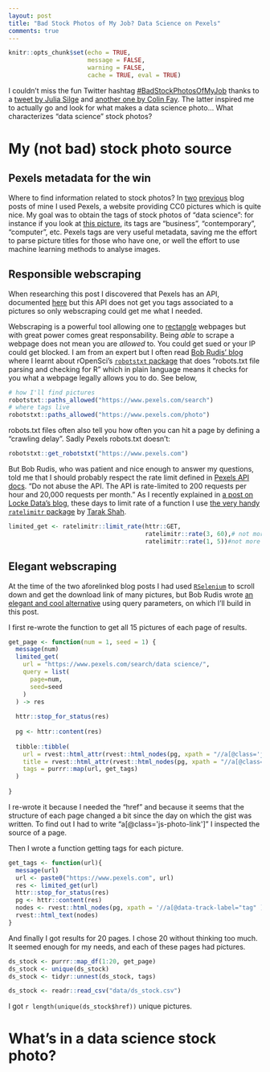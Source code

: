 ```yaml
---
layout: post
title: "Bad Stock Photos of My Job? Data Science on Pexels"
comments: true
---
```

```r
knitr::opts_chunk$set(echo = TRUE,
                      message = FALSE,
                      warning = FALSE, 
                      cache = TRUE, eval = TRUE) 
```

I couldn't miss the fun Twitter hashtag [#BadStockPhotosOfMyJob](https://twitter.com/hashtag/BadStockPhotosOfMyJob?src=hash) thanks to a [tweet by Julia Silge](https://twitter.com/juliasilge/status/992952211201130497)  and [another one by Colin Fay](https://twitter.com/_ColinFay/status/993055416266436608). The latter inspired me to actually go and look for what makes a data science photo... What characterizes "data science" stock photos?

<!--more-->

# My (not bad) stock photo source

## Pexels metadata for the win

Where to find information related to stock photos? In [two](http://www.masalmon.eu/2018/01/04/bubblegumpuppies/) [previous](http://www.masalmon.eu/2018/01/07/rainbowing/) blog posts of mine I used Pexels, a website providing CC0 pictures which is quite nice. My goal was to obtain the tags of stock photos of "data science": for instance if you look at [this picture](https://www.pexels.com/photo/black-laptop-beside-black-computer-mouse-inside-room-669996/), its tags are "business", "contemporary", "computer", etc. Pexels tags are very useful metadata, saving me the effort to parse picture titles for those who have one, or well the effort to use machine learning methods to analyse images.

## Responsible webscraping

When researching this post I discovered that Pexels has an API, documented [here](https://www.pexels.com/api/documentation/) but this API does not get you tags associated to a pictures so only webscraping could get me what I needed.

Webscraping is a powerful tool allowing one to [rectangle](https://speakerdeck.com/jennybc/data-rectangling) webpages but with great power comes great responsability. Being _able_ to scrape a webpage does not mean you are _allowed_ to. You could get sued or your IP could get blocked. I am from an expert but I often read [Bob Rudis' blog](https://rud.is/b/) where I learnt about rOpenSci's [`robotstxt` package](https://github.com/ropenscilabs/robotstxt) that does "robots.txt file parsing and checking for R" which in plain language means it checks for you what a webpage legally allows you to do. See below, 

```r
# how I'll find pictures
robotstxt::paths_allowed("https://www.pexels.com/search")
# where tags live
robotstxt::paths_allowed("https://www.pexels.com/photo")
```

robots.txt files often also tell you how often you can hit a page by defining a "crawling delay". Sadly Pexels robots.txt doesn't:

```r
robotstxt::get_robotstxt("https://www.pexels.com")
```

But Bob Rudis, who was patient and nice enough to answer my questions, told me that I should probably respect the rate limit defined in [Pexels API docs](https://www.pexels.com/api/documentation/). "Do not abuse the API. The API is rate-limited to 200 requests per hour and 20,000 requests per month." As I recently explained in [a post on Locke Data's blog](https://itsalocke.com/blog/some-web-api-package-development-lessons-from-hibpwned/), these days to limit rate of a function I use [the very handy `ratelimitr` package](https://github.com/tarakc02/ratelimitr) by [Tarak Shah](https://tarakc02.github.io/).


```r
limited_get <- ratelimitr::limit_rate(httr::GET,
                                      ratelimitr::rate(3, 60),# not more than 200 times ah hour
                                      ratelimitr::rate(1, 5))#not more than 1 time every 5 seconds
```

## Elegant webscraping

At the time of the two aforelinked blog posts I had used [`RSelenium`](https://github.com/ropensci/RSelenium) to scroll down and get the download link of many pictures, but Bob Rudis wrote [an elegant and cool alternative](https://gist.github.com/hrbrmstr/4cabe4af87bd2c5fe664b0b44a574366) using query parameters, on which I'll build in this post. 

I first re-wrote the function to get all 15 pictures of each page of results.

```r
get_page <- function(num = 1, seed = 1) {
  message(num)
  limited_get(
    url = "https://www.pexels.com/search/data science/",
    query = list(
      page=num,
      seed=seed
    )
  ) -> res
  
  httr::stop_for_status(res)
  
  pg <- httr::content(res)
  
  tibble::tibble(
    url = rvest::html_attr(rvest::html_nodes(pg, xpath = "//a[@class='js-photo-link']"), "href"),
    title = rvest::html_attr(rvest::html_nodes(pg, xpath = "//a[@class='js-photo-link']"), "title"),
    tags = purrr::map(url, get_tags)
  )
  
} 

```

I re-wrote it because I needed the "href" and because it seems that the structure of each page changed a bit since the day on which the gist was written. To find out I had to write "a[@class='js-photo-link']" I inspected the source of a page.

Then I wrote a function getting tags for each picture.

```r
get_tags <- function(url){
  message(url)
  url <- paste0("https://www.pexels.com", url)
  res <- limited_get(url)
  httr::stop_for_status(res)
  pg <- httr::content(res)
  nodes <- rvest::html_nodes(pg, xpath = '//a[@data-track-label="tag" ]')
  rvest::html_text(nodes)
}
```
And finally I got results for 20 pages. I chose 20 without thinking too much. It seemed enough for my needs, and each of these pages had pictures.

```r
ds_stock <- purrr::map_df(1:20, get_page)
ds_stock <- unique(ds_stock)
ds_stock <- tidyr::unnest(ds_stock, tags)
```

```r

ds_stock <- readr::read_csv("data/ds_stock.csv")
```

I got `r length(unique(ds_stock$href))` unique pictures.

# What's in a data science stock photo?


